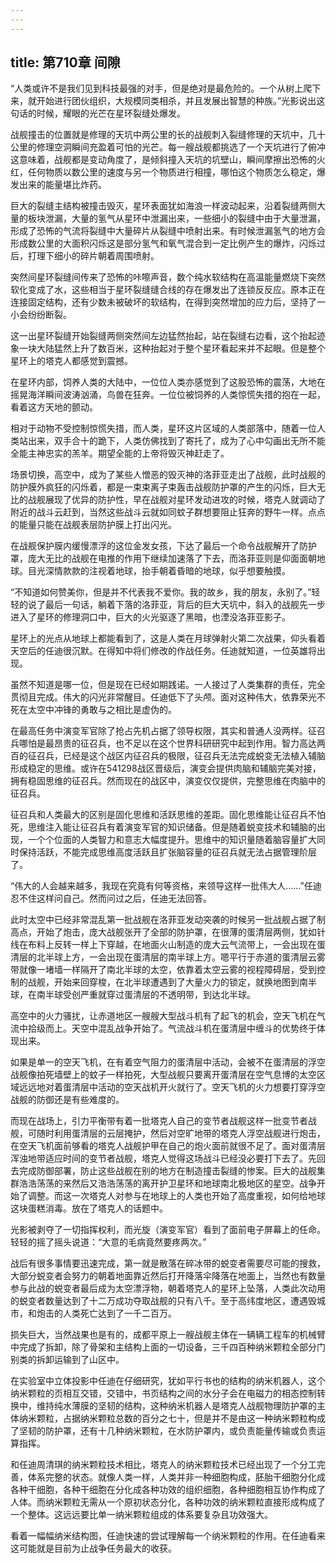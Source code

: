 ```yaml
---
---
---
```

title: 第710章 间隙
---



“人类或许不是我们见到科技最强的对手，但是绝对是最危险的。一个从树上爬下来，就开始进行团伙组织，大规模同类相杀，并且发展出智慧的种族。”光影说出这句话的时候，耀眼的光芒在星环裂缝处爆发。

战舰撞击的位置就是修理的天坑中两公里的长的战舰刺入裂缝修理的天坑中，几十公里的修理空洞瞬间充盈着可怕的光芒。每一艘战舰都挑选了一个天坑进行了俯冲这意味着，战舰都是变动角度了，是倾斜撞入天坑的坑壁山，瞬间摩擦出恐怖的火红，任何物质以数公里的速度与另一个物质进行相撞，哪怕这个物质怎么稳定，爆发出来的能量堪比炸药。

巨大的裂缝主结构被撞击毁灭，星环表面犹如海浪一样波动起来，沿着裂缝两侧大量的板块泄漏，大量的氢气从星环中泄漏出来，一些细小的裂缝中由于大量泄漏，形成了恐怖的气流将裂缝中大量碎片从裂缝中喷射出来。有时候泄漏氢气的地方会形成数公里的大面积闪烁这是部分氢气和氧气混合到一定比例产生的爆炸，闪烁过后，打理下细小的碎片朝着周围喷射。

突然间星环裂缝间传来了恐怖的咔嚓声音，数个纯水软结构在高温能量燃烧下突然软化变成了水，这些相当于星环裂缝缝合线的存在爆发出了连锁反反应。原本正在连接固定结构，还有少数未被破坏的软结构，在得到突然增加的应力后，坚持了一小会纷纷断裂。

这一出星环裂缝开始裂缝两侧突然间左边猛然抬起，站在裂缝右边看，这个抬起迹象一块大陆猛然上升了数百米，这种抬起对于整个星环看起来并不起眼。但是整个星环上的塔克人都感觉到震撼。

在星环内部，饲养人类的大陆中，一位位人类亦感觉到了这股恐怖的震荡，大地在摇晃海洋瞬间波涛汹涌，鸟兽在狂奔。一位位被饲养的人类惊慌失措的抱在一起，看着这方天地的颤动。

相对于动物不受控制惊慌失措，而人类，星环这片区域的人类部落中，随着一位人类站出来，双手合十的跪下，人类仿佛找到了寄托了，成为了心中勾画出无所不能全能主神忠实的羔羊。期望全能的上帝将毁灭神赶走了。

场景切换，高空中，成为了某些人憎恶的毁灭神的洛菲亚走出了战舰，此时战舰的防护膜外疯狂的闪烁着，都是一束束离子束轰击战舰防护罩的产生的闪烁，巨大无比的战舰展现了优异的防护性，早在战舰对星环发动进攻的时候，塔克人就调动了附近的战斗云赶到，当然这些战斗云就如同蚊子群想要阻止狂奔的野牛一样。点点的能量只能在战舰表层防护膜上打出闪光。

在战舰保护膜内缓慢漂浮的这位金发女孩，下达了最后一个命令战舰解开了防护罩，庞大无比的战舰在电推的作用下继续加速落了下去，而洛菲亚则是仰面面朝地球。目光深情款款的注视着地球，抬手朝着昏暗的地球，似乎想要触摸。

“不知道如何赞美你，但是并不代表我不爱你。我的故乡，我的朋友，永别了。”轻轻的说了最后一句话，躺着下落的洛菲亚，背后的巨大天坑中，斜入的战舰先一步进入了星环的修理洞口中，巨大的火光驱逐了黑暗，也湮没洛菲亚影子。

星环上的光点从地球上都能看到了，这是人类在月球弹射火第二次战果，仰头看着天空后的任迪很沉默。在得知中将们修改的作战任务。任迪就知道，一位英雄将出现。

虽然不知道是哪一位，但是现在已经如期践诺。一人接过了人类集群的责任，完全贯彻且完成。伟大的闪光非常醒目。任迪低下了头颅。面对这种伟大，依靠荣光不死在太空中冲锋的勇敢与之相比是虚伪的。

在最高任务中演变军官除了抢占先机占据了领导权限，其实和普通人没两样。征召兵哪怕是最昂贵的征召兵，也不足以在这个世界科研研究中起到作用。智力高达两百的征召兵，已经是这个战区内征召兵的极限，征召兵无法完成蜕变无法植入辅脑形成稳定的思维。或许在541298战区晋级后，演变会提供肉脑和辅脑完美对接，拥有稳固思维的征召兵。然而现在的战区中，演变仅仅提供，完整思维在肉脑中的征召兵。

征召兵和人类最大的区别是固化思维和活跃思维的差距。固化思维能让征召兵不怕死，思维注入能让征召兵有着演变军官的知识储备。但是随着蜕变技术和辅脑的出现，一个个位面的人类智力和意志大幅度提升。思维中的知识量随着脑容量扩大同时保持活跃，不能完成思维高度活跃且扩张脑容量的征召兵就无法占据管理阶层了。

“伟大的人会越来越多，我现在究竟有何等资格，来领导这样一批伟大人……”任迪忍不住这样问自己。然而问过之后，任迪无法回答。

此时太空中已经非常混乱第一批战舰在洛菲亚发动突袭的时候另一批战舰占据了制高点，开始了炮击，庞大战舰张开了全部的防护罩，在很薄的蛋清层两侧，犹如针线在布料上反转一样上下穿越，在地面火山制造的庞大云气流带上，一会出现在蛋清层的北半球上方，一会出现在蛋清层的南半球上方。嗯平行于赤道的蛋清层云雾带就像一堵墙一样隔开了南北半球的太空，依靠着太空云雾的视程障碍层，受到控制的战舰，开始来回穿梭，在北半球遭遇到了大量火力的锁定，就换地图到南半球，在南半球受创严重就穿过蛋清层的不透明带，到达北半球。

高空中的火力骚扰，让赤道地区一艘艘大型战斗机有了起飞的机会，空天飞机在气流中拾级而上。天空中混乱战争开始了。气流战斗机在蛋清层中缠斗的优势终于体现出来。

如果是单一的空天飞机，在有着空气阻力的蛋清层中活动，会被不在蛋清层的浮空战舰像拍死墙壁上的蚊子一样拍死，大型战舰只要离开蛋清层在空气息博的太空区域远远地对着蛋清层中活动的空天战机开火就行了。空天飞机的火力想要打穿浮空战舰的防御还是有些难度的。

而现在战场上，引力平衡带有着一批塔克人自己的变节者战舰这样一批变节者战舰，可随时利用蛋清层的云层掩护，然后对空旷地带的塔克人浮空战舰进行炮击，在空天飞机面前够看的塔克人战舰护甲在自己的炮火面前就很不足了。面对蛋清层浑浊地带适应时间的变节者战舰，塔克人觉得这场战斗已经没必要打下去了。先回去完成防御部署，防止这些战舰在别的地方在制造撞击裂缝的惨案。巨大的战舰集群浩浩荡荡的来然后又浩浩荡荡的离开护卫星环和地球南北极地区的星空。战争开始了调整。而这一次塔克人对参与在地球上的人类也开始了高度重视，如何给地球这块蛋糕消毒。放在了塔克人的话题中。

光影被剥夺了一切指挥权利，而光旋（演变军官）看到了面前电子屏幕上的任命。轻轻的摇了摇头说道：“大意的毛病竟然要疼两次。”

战后有很多事情要迅速完成，第一就是散落在碎冰带的蜕变者需要尽可能的搜救，大部分蜕变者会努力的朝着地面靠近然后打开降落伞降落在地面上，当然也有数量参与此战的蜕变者最后成为太空漂浮物，朝着塔克人的星环上坠落，人类此次动用的蜕变者数量达到了十二万成功夺取战舰的只有八千。至于高纬度地区，遭遇毁城市，和炮击的人类死亡达到了一千二百万。

损失巨大，当然战果也是有的，成都平原上一艘战舰主体在一辆辆工程车的机械臂中完成了拆卸，除了骨架和主结构上面的一切设备，三千四百种纳米颗粒全部分门别类的拆卸运输到了山区中。

在实验室中立体投影中任迪在仔细研究，犹如平行书也的结构的纳米机器人，这个纳米颗粒的页相互交错，交错中，书页结构之间的水分子会在电磁力的相态控制转换中，维持纯水薄膜的坚韧的结构，这种纳米机器人是塔克人战舰物理防护罩的主体纳米颗粒，占据纳米颗粒总数的百分之七十，但是并不是由这一种纳米颗粒构成了坚韧的防护罩，还有十几种纳米颗粒，在水防护罩内，或负责能量传输或负责运算指挥。

和任迪周清琪的纳米颗粒技术相比，塔克人的纳米颗粒技术已经出现了一个分工完善，体系完整的状态。就像人类一样，人类并非一种细胞构成，胚胎干细胞分化成各种干细胞，各种干细胞在分化成各种功效的组织细胞，各种细胞相互协作构成了人体。而纳米颗粒无需从一个原初状态分化，各种功效的纳米颗粒直接形成构成了一个整体。这远远要比单一纳米颗粒组成的体系要复杂且功效强大。

看着一幅幅纳米结构图，任迪快速的尝试理解每一个纳米颗粒的作用。在任迪看来这可能就是目前为止战争任务最大的收获。